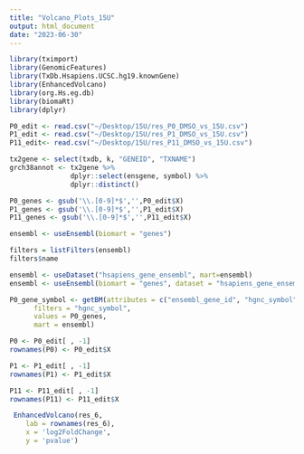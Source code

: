 ```yaml
---
title: "Volcano_Plots_15U"
output: html_document
date: "2023-06-30"
---
```


```r
library(tximport)
library(GenomicFeatures)
library(TxDb.Hsapiens.UCSC.hg19.knownGene)
library(EnhancedVolcano)
library(org.Hs.eg.db)
library(biomaRt)
library(dplyr)
```

```r
P0_edit <- read.csv("~/Desktop/15U/res_P0_DMSO_vs_15U.csv")
P1_edit <- read.csv("~/Desktop/15U/res_P1_DMSO_vs_15U.csv")
P11_edit<- read.csv("~/Desktop/15U/res_P11_DMSO_vs_15U.csv")
```

```r
tx2gene <- select(txdb, k, "GENEID", "TXNAME")
grch38annot <- tx2gene %>% 
               dplyr::select(ensgene, symbol) %>% 
               dplyr::distinct()
```

```r
P0_genes <- gsub('\\.[0-9]*$','',P0_edit$X)
P1_genes <- gsub('\\.[0-9]*$','',P1_edit$X)
P11_genes <- gsub('\\.[0-9]*$','',P11_edit$X)
```

```r
ensembl <- useEnsembl(biomart = "genes")
```

```r
filters = listFilters(ensembl)
filters$name
```

```r
ensembl <- useDataset("hsapiens_gene_ensembl", mart=ensembl)
ensembl <- useEnsembl(biomart = "genes", dataset = "hsapiens_gene_ensembl")
```

```r
P0_gene_symbol <- getBM(attributes = c("ensembl_gene_id", "hgnc_symbol"), 
      filters = "hgnc_symbol", 
      values = P0_genes, 
      mart = ensembl)
```


```r
P0 <- P0_edit[ , -1]
rownames(P0) <- P0_edit$X

P1 <- P1_edit[ , -1]
rownames(P1) <- P1_edit$X

P11 <- P11_edit[ , -1]
rownames(P11) <- P11_edit$X
```


```r
 EnhancedVolcano(res_6,
    lab = rownames(res_6),
    x = 'log2FoldChange',
    y = 'pvalue')
```
